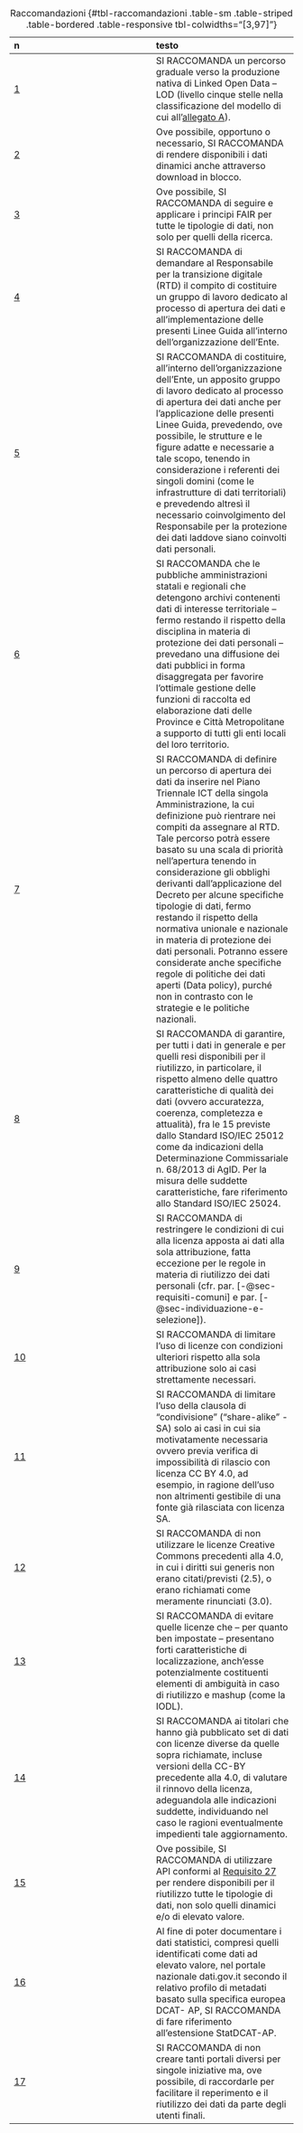 :::{.column-page-inset-right}
| **n** | **testo** |
| :--- | :--- |
| [1](capitolo-4.qmd#racc-1) | SI RACCOMANDA un percorso graduale verso la produzione nativa di Linked Open Data – LOD (livello cinque stelle nella classificazione del modello di cui all'[allegato A](allegato-A.qmd)). |
| [2](capitolo-4.qmd#racc-2) | Ove possibile, opportuno o necessario, SI RACCOMANDA di rendere disponibili i dati dinamici anche attraverso download in blocco. |
| [3](capitolo-4.qmd#racc-3) | Ove possibile, SI RACCOMANDA di seguire e applicare i principi FAIR per tutte le tipologie di dati, non solo per quelli della ricerca. |
| [4](capitolo-5.qmd#racc-4) | SI RACCOMANDA di demandare al Responsabile per la transizione digitale (RTD) il compito di costituire un gruppo di lavoro dedicato al processo di apertura dei dati e all'implementazione delle presenti Linee Guida all'interno dell'organizzazione dell'Ente. |
| [5](capitolo-5.qmd#racc-5) | SI RACCOMANDA di costituire, all'interno dell'organizzazione dell'Ente, un apposito gruppo di lavoro dedicato al processo di apertura dei dati anche per l'applicazione delle presenti Linee Guida, prevedendo, ove possibile, le strutture e le figure adatte e necessarie a tale scopo, tenendo in considerazione i referenti dei singoli domini (come le infrastrutture di dati territoriali) e prevedendo altresì il necessario coinvolgimento del Responsabile per la protezione dei dati laddove siano coinvolti dati personali. |
| [6](capitolo-5.qmd#racc-6) | SI RACCOMANDA che le pubbliche amministrazioni statali e regionali che detengono archivi contenenti dati di interesse territoriale – fermo restando il rispetto della disciplina in materia di protezione dei dati personali – prevedano una diffusione dei dati pubblici in forma disaggregata per favorire l'ottimale gestione delle funzioni di raccolta ed elaborazione dati delle Province e Città Metropolitane a supporto di tutti gli enti locali del loro territorio. |
| [7](capitolo-5.qmd#racc-7) | SI RACCOMANDA di definire un percorso di apertura dei dati da inserire nel Piano Triennale ICT della singola Amministrazione, la cui definizione può rientrare nei compiti da assegnare al RTD. Tale percorso potrà essere basato su una scala di priorità nell'apertura tenendo in considerazione gli obblighi derivanti dall'applicazione del Decreto per alcune specifiche tipologie di dati, fermo restando il rispetto della normativa unionale e nazionale in materia di protezione dei dati personali. Potranno essere considerate anche specifiche regole di politiche dei dati aperti (Data policy), purché non in contrasto con le strategie e le politiche nazionali. |
| [8](capitolo-5.qmd#racc-8) | SI RACCOMANDA di garantire, per tutti i dati in generale e per quelli resi disponibili per il riutilizzo, in particolare, il rispetto almeno delle quattro caratteristiche di qualità dei dati (ovvero accuratezza, coerenza, completezza e attualità), fra le 15 previste dallo Standard ISO/IEC 25012 come da indicazioni della Determinazione Commissariale n. 68/2013 di AgID. Per la misura delle suddette caratteristiche, fare riferimento allo Standard ISO/IEC 25024. |
| [9](capitolo-6.qmd#racc-9) | SI RACCOMANDA di restringere le condizioni di cui alla licenza apposta ai dati alla sola attribuzione, fatta eccezione per le regole in materia di riutilizzo dei dati personali (cfr. par. [-@sec-requisiti-comuni] e par. [-@sec-individuazione-e-selezione]). |
| [10](capitolo-6.qmd#racc-10) | SI RACCOMANDA di limitare l'uso di licenze con condizioni ulteriori rispetto alla sola attribuzione solo ai casi strettamente necessari. |
| [11](capitolo-6.qmd#racc-11) | SI RACCOMANDA di limitare l'uso della clausola di "condivisione" ("share-alike" - SA) solo ai casi in cui sia motivatamente necessaria ovvero previa verifica di impossibilità di rilascio con licenza CC BY 4.0, ad esempio, in ragione dell'uso non altrimenti gestibile di una fonte già rilasciata con licenza SA. |
| [12](capitolo-6.qmd#racc-12) | SI RACCOMANDA di non utilizzare le licenze Creative Commons precedenti alla 4.0, in cui i diritti sui generis non erano citati/previsti (2.5), o erano richiamati come meramente rinunciati (3.0). |
| [13](capitolo-6.qmd#racc-13) | SI RACCOMANDA di evitare quelle licenze che – per quanto ben impostate – presentano forti caratteristiche di localizzazione, anch'esse potenzialmente costituenti elementi di ambiguità in caso di riutilizzo e mashup (come la IODL). |
| [14](capitolo-6.qmd#racc-14) | SI RACCOMANDA ai titolari che hanno già pubblicato set di dati con licenze diverse da quelle sopra richiamate, incluse versioni della CC-BY precedente alla 4.0, di valutare il rinnovo della licenza, adeguandola alle indicazioni suddette, individuando nel caso le ragioni eventualmente impedienti tale aggiornamento. |
| [15](capitolo-7.qmd#racc-15) | Ove possibile, SI RACCOMANDA di utilizzare API conformi al [Requisito 27](capitolo-7.qmd#req-27) per rendere disponibili per il riutilizzo tutte le tipologie di dati, non solo quelli dinamici e/o di elevato valore. |
| [16](capitolo-7.qmd#racc-16) | Al fine di poter documentare i dati statistici, compresi quelli identificati come dati ad elevato valore, nel portale nazionale dati.gov.it secondo il relativo profilo di metadati basato sulla specifica europea DCAT- AP, SI RACCOMANDA di fare riferimento all'estensione StatDCAT-AP. |
| [17](capitolo-7.qmd#racc-17) | SI RACCOMANDA di non creare tanti portali diversi per singole iniziative ma, ove possibile, di raccordarle per facilitare il reperimento e il riutilizzo dei dati da parte degli utenti finali. |

: Raccomandazioni {#tbl-raccomandazioni .table-sm .table-striped .table-bordered .table-responsive tbl-colwidths="[3,97]"}
:::
